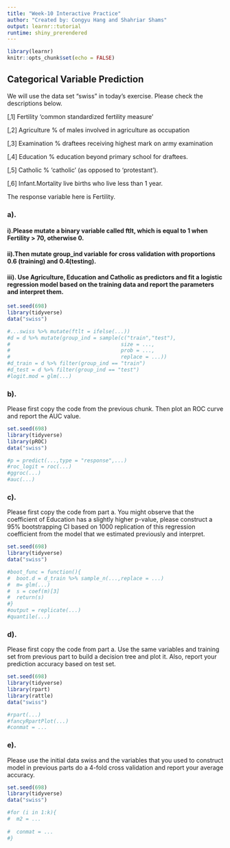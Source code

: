 ```yaml
---
title: "Week-10 Interactive Practice"
author: "Created by: Congyu Hang and Shahriar Shams"
output: learnr::tutorial
runtime: shiny_prerendered
---
```


```r
library(learnr)
knitr::opts_chunk$set(echo = FALSE)
```


## Categorical Variable Prediction

We will use the data set "swiss" in today's exercise. Please check the descriptions below.

[,1]	Fertility	‘common standardized fertility measure’

\n

[,2]	Agriculture	% of males involved in agriculture as occupation

\n

[,3]	Examination	% draftees receiving highest mark on army examination

\n

[,4]	Education	% education beyond primary school for draftees.

\n

[,5]	Catholic	% ‘catholic’ (as opposed to ‘protestant’).

\n

[,6]	Infant.Mortality	live births who live less than 1 year.


\n


The response variable here is Fertility.

### a).

#### i).Please mutate a binary variable called ftlt, which is equal to 1 when Fertility > 70, otherwise 0.

#### ii).Then mutate group_ind variable for cross validation with proportions 0.6 (training) and 0.4(testing).

#### iii). Use Agriculture, Education and Catholic as predictors and fit a logistic regression model based on the training data and report the parameters and interpret them.


```r
set.seed(698)
library(tidyverse)
data("swiss")
```

```r
#...swiss %>% mutate(ftlt = ifelse(...))
#d = d %>% mutate(group_ind = sample(c("train","test"),
#                                    size = ...,
#                                    prob = ...,
#                                    replace = ...))
#d_train = d %>% filter(group_ind == "train")
#d_test = d %>% filter(group_ind == "test")
#logit.mod = glm(...)
```



### b).

Please first copy the code from the previous chunk. Then plot an ROC curve and report the AUC value.

```r
set.seed(698)
library(tidyverse)
library(pROC)
data("swiss")
```

```r
#p = predict(...,type = "response",...)
#roc_logit = roc(...)
#ggroc(...)
#auc(...)
```


### c).

Please first copy the code from part a.
You might observe that the coefficient of Education has a slightly higher p-value, please construct a 95% bootstrapping CI based on 1000 replication of this regression coefficient from the model that we estimated previously and interpret. 

```r
set.seed(698)
library(tidyverse)
data("swiss")
```


```r
#boot_func = function(){
#  boot.d = d_train %>% sample_n(...,replace = ...)
#  m= glm(...)
#  s = coef(m)[3]
#  return(s)
#}
#output = replicate(...)
#quantile(...)
```


### d).


Please first copy the code from part a.
Use the same variables and training set from previous part to build a decision tree and plot it. Also, report your prediction accuracy based on test set.

```r
set.seed(698)
library(tidyverse)
library(rpart)
library(rattle)
data("swiss")
```

```r
#rpart(...)
#fancyRpartPlot(...)
#conmat = ...
```


### e).

Please use the initial data swiss and the variables that you used to construct model in previous parts do a 4-fold cross validation and report your average accuracy.

```r
set.seed(698)
library(tidyverse)
data("swiss")
```

```r
#for (i in 1:k){
#  m2 = ...
  
#  conmat = ...
#}


```


